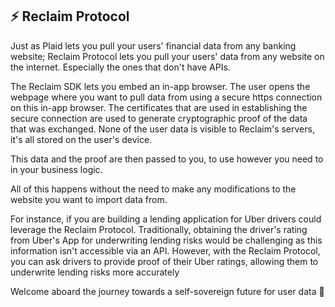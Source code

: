 
## ⚡ Reclaim Protocol

Just as Plaid lets you pull your users' financial data from any banking website; Reclaim Protocol lets you pull your users' data from any website on the internet. Especially the ones that don't have APIs.

The Reclaim SDK lets you embed an in-app browser. The user opens the webpage where you want to pull data from using a secure https connection on this in-app browser. The certificates that are used in establishing the secure connection are used to generate cryptographic proof of the data that was exchanged. None of the user data is visible to Reclaim's servers, it's all stored on the user's device.

This data and the proof are then passed to you, to use however you need to in your business logic.

All of this happens without the need to make any modifications to the website you want to import data from.


<Callout emoji="💡">
  For instance, if you are building a lending application for Uber drivers could leverage the Reclaim Protocol. Traditionally, obtaining the driver's rating from Uber's App for underwriting lending risks would be challenging as this information isn't accessible via an API. However, with the Reclaim Protocol, you can ask drivers to provide proof of their Uber ratings, allowing them to underwrite lending risks more accurately
</Callout>

<Cards>
  <Card title='Check reclaim architecture' arrow={true} href='/architecture' className='border-sky-200 border-2 border-opacity-25'/>
  <Card title='Get started' arrow={true} href='/' className='border-sky-200 border-2 border-opacity-25'/>
</Cards>



Welcome aboard the journey towards a self-sovereign future for user data 🎉


